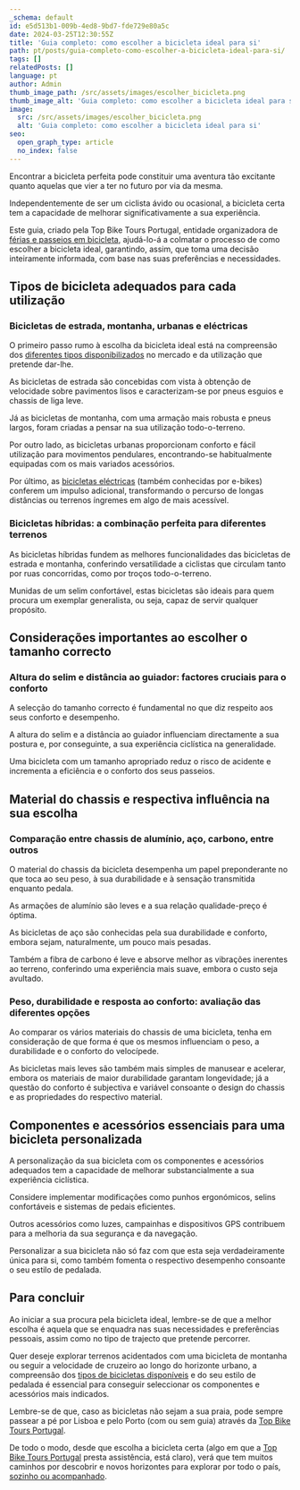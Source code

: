 ```yaml
---
_schema: default
id: e5d513b1-009b-4ed8-9bd7-fde729e80a5c
date: 2024-03-25T12:30:55Z
title: 'Guia completo: como escolher a bicicleta ideal para si'
path: pt/posts/guia-completo-como-escolher-a-bicicleta-ideal-para-si/
tags: []
relatedPosts: []
language: pt
author: Admin
thumb_image_path: /src/assets/images/escolher_bicicleta.png
thumb_image_alt: 'Guia completo: como escolher a bicicleta ideal para si'
image:
  src: /src/assets/images/escolher_bicicleta.png
  alt: 'Guia completo: como escolher a bicicleta ideal para si'
seo:
  open_graph_type: article
  no_index: false
---
```


Encontrar a bicicleta perfeita pode constituir uma aventura tão excitante quanto
aquelas que vier a ter no futuro por via da mesma.

Independentemente de ser um ciclista ávido ou ocasional, a bicicleta certa tem a
capacidade de melhorar significativamente a sua experiência.

Este guia, criado pela Top Bike Tours Portugal, entidade organizadora de
[férias e passeios em bicicleta](https://topbiketoursportugal.com/pt/),
ajudá-lo-á a colmatar o processo de como escolher a bicicleta ideal, garantindo,
assim, que toma uma decisão inteiramente informada, com base nas suas
preferências e necessidades.

## Tipos de bicicleta adequados para cada utilização

### Bicicletas de estrada, montanha, urbanas e eléctricas

O primeiro passo rumo à escolha da bicicleta ideal está na compreensão dos
[diferentes tipos disponibilizados](https://topbiketoursportugal.com/pt/bicicletas/)
no mercado e da utilização que pretende dar-lhe.

As bicicletas de estrada são concebidas com vista à obtenção de velocidade sobre
pavimentos lisos e caracterizam-se por pneus esguios e chassis de liga leve.

Já as bicicletas de montanha, com uma armação mais robusta e pneus largos, foram
criadas a pensar na sua utilização todo-o-terreno.

Por outro lado, as bicicletas urbanas proporcionam conforto e fácil utilização
para movimentos pendulares, encontrando-se habitualmente equipadas com os mais
variados acessórios.

Por último, as
[bicicletas eléctricas](https://topbiketoursportugal.com/pt/posts/bicicletas-electricas-como-e-que-estas-podem-ajuda-lo-nas-rotas-ciclisticas-mais-dificeis/)
(também conhecidas por e-bikes) conferem um impulso adicional, transformando o
percurso de longas distâncias ou terrenos íngremes em algo de mais acessível.

### Bicicletas híbridas: a combinação perfeita para diferentes terrenos

As bicicletas híbridas fundem as melhores funcionalidades das bicicletas de
estrada e montanha, conferindo versatilidade a ciclistas que circulam tanto por
ruas concorridas, como por troços todo-o-terreno.

Munidas de um selim confortável, estas bicicletas são ideais para quem procura
um exemplar generalista, ou seja, capaz de servir qualquer propósito.

## Considerações importantes ao escolher o tamanho correcto

### Altura do selim e distância ao guiador: factores cruciais para o conforto

A selecção do tamanho correcto é fundamental no que diz respeito aos seus
conforto e desempenho.

A altura do selim e a distância ao guiador influenciam directamente a sua
postura e, por conseguinte, a sua experiência ciclística na generalidade.

Uma bicicleta com um tamanho apropriado reduz o risco de acidente e incrementa a
eficiência e o conforto dos seus passeios.

## Material do chassis e respectiva influência na sua escolha

### Comparação entre chassis de alumínio, aço, carbono, entre outros

O material do chassis da bicicleta desempenha um papel preponderante no que toca
ao seu peso, à sua durabilidade e à sensação transmitida enquanto pedala.

As armações de alumínio são leves e a sua relação qualidade-preço é óptima.

As bicicletas de aço são conhecidas pela sua durabilidade e conforto, embora
sejam, naturalmente, um pouco mais pesadas.

Também a fibra de carbono é leve e absorve melhor as vibrações inerentes ao
terreno, conferindo uma experiência mais suave, embora o custo seja avultado.

### Peso, durabilidade e resposta ao conforto: avaliação das diferentes opções

Ao comparar os vários materiais do chassis de uma bicicleta, tenha em
consideração de que forma é que os mesmos influenciam o peso, a durabilidade e o
conforto do velocípede.

As bicicletas mais leves são também mais simples de manusear e acelerar, embora
os materiais de maior durabilidade garantam longevidade; já a questão do
conforto é subjectiva e variável consoante o design do chassis e as propriedades
do respectivo material.

## Componentes e acessórios essenciais para uma bicicleta personalizada

A personalização da sua bicicleta com os componentes e acessórios adequados tem
a capacidade de melhorar substancialmente a sua experiência ciclística.

Considere implementar modificações como punhos ergonómicos, selins confortáveis
e sistemas de pedais eficientes.

Outros acessórios como luzes, campainhas e dispositivos GPS contribuem para a
melhoria da sua segurança e da navegação.

Personalizar a sua bicicleta não só faz com que esta seja verdadeiramente única
para si, como também fomenta o respectivo desempenho consoante o seu estilo de
pedalada.

## Para concluir

Ao iniciar a sua procura pela bicicleta ideal, lembre-se de que a melhor escolha
é aquela que se enquadra nas suas necessidades e preferências pessoais, assim
como no tipo de trajecto que pretende percorrer.

Quer deseje explorar terrenos acidentados com uma bicicleta de montanha ou
seguir a velocidade de cruzeiro ao longo do horizonte urbano, a compreensão dos
[tipos de bicicletas disponíveis](https://topbiketoursportugal.com/pt/bicicletas/)
e do seu estilo de pedalada é essencial para conseguir seleccionar os
componentes e acessórios mais indicados.

Lembre-se de que, caso as bicicletas não sejam a sua praia, pode sempre passear
a pé por Lisboa e pelo Porto (com ou sem guia) através da
[Top Bike Tours Portugal](https://topwalkingtoursportugal.com/pt/).

De todo o modo, desde que escolha a bicicleta certa (algo em que a
[Top Bike Tours Portugal](https://topbiketoursportugal.com/pt/) presta
assistência, está claro), verá que tem muitos caminhos por descobrir e novos
horizontes para explorar por todo o país,
[sozinho ou acompanhado](https://topbiketoursportugal.com/pt/blog/passeio-em-bicicleta-com-guia-em-portugal/).
